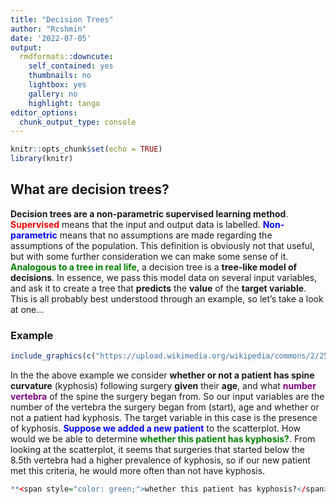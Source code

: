 ```yaml
---
title: "Decision Trees"
author: "Rcshmin"
date: '2022-07-05'
output:
  rmdformats::downcute:
    self_contained: yes
    thumbnails: no
    lightbox: yes
    gallery: no
    highlight: tango
editor_options:
  chunk_output_type: console
---
```


```r
knitr::opts_chunk$set(echo = TRUE)
library(knitr)
```

## What are decision trees?

**Decision trees are a non-parametric supervised learning method**. **<span style="color: red;">Supervised</span>** means that the input and output data is labelled. **<span style="color: blue;">Non-parametric</span>** means that no assumptions are made regarding the assumptions of the population. This definition is obviously not that useful, but with some further consideration we can make some sense of it. **<span style="color: green;">Analogous to a tree in real life</span>**, a decision tree is a **tree-like model of decisions**. In essence, we pass this model data on several input variables, and ask it to create a tree that **predicts** the **value** of the **target variable**. This is all probably best understood through an example, so let's take a look at one...

### Example

```r


include_graphics(c("https://upload.wikimedia.org/wikipedia/commons/2/25/Cart_tree_kyphosis.png"))
```


In the the above example we consider **whether or not a patient has spine curvature** (kyphosis) following surgery **given** their **age**, and what **<span style="color: purple;">number vertebra</span>** of the spine the surgery began from. So our input variables are the number of the vertebra the surgery began from (start), age and whether or not a patient had kyphosis. The target variable in this case is the presence of kyphosis. **<span style="color: blue;">Suppose we added a new patient</span>** to the scatterplot. How would we be able to determine **<span style="color: green;">whether this patient has kyphosis?</span>**. From looking at the scatterplot, it seems that surgeries that started below the 8.5th vertebra had a higher prevalence of kyphosis, so if our new patient met this criteria, he would more often than not have kyphosis.  



```r
**<span style="color: green;">whether this patient has kyphosis?</span>**
```




